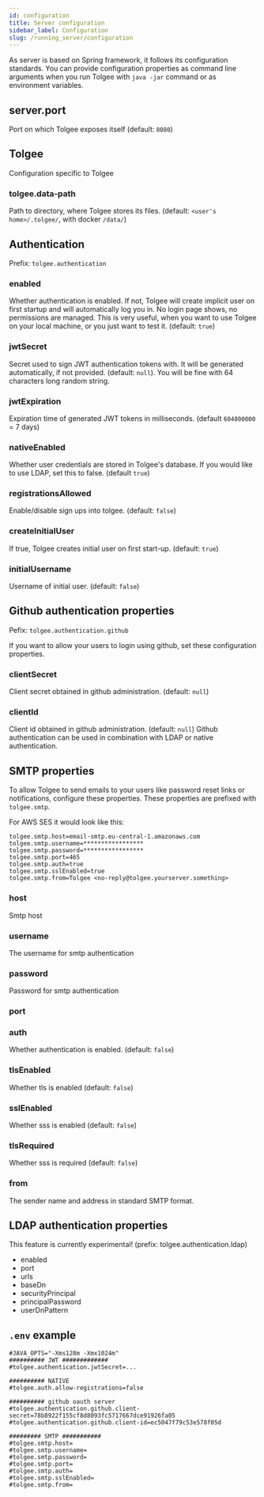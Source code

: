 ```yaml
---
id: configuration
title: Server configuration
sidebar_label: Configuration
slug: /running_server/configuration
---
```


As server is based on Spring framework, it follows its configuration standards. You can provide configuration properties
as command line arguments when you run Tolgee with `java -jar` command or as environment variables.

## server.port
Port on which Tolgee exposes itself (default: `8080`)

## Tolgee
Configuration specific to Tolgee
### tolgee.data-path
Path to directory, where Tolgee stores its files. (default: `<user's home>/.tolgee/`, with docker `/data/`)

## Authentication
Prefix: `tolgee.authentication`

### enabled
Whether authentication is enabled. If not, Tolgee will create implicit user on first startup and will automatically log
you in. No login page shows, no permissions are managed. This is very useful, when you want to use Tolgee on your local
machine, or you just want to test it. (default: `true`)

### jwtSecret
Secret used to sign JWT authentication tokens with. It will be generated automatically, if not provided. (default: `null`).
You will be fine with 64 characters long random string.

### jwtExpiration
Expiration time of generated JWT tokens in milliseconds. (default `604800000` = 7 days)

### nativeEnabled
Whether user credentials are stored in Tolgee's database. If you would like to use LDAP, set this to false. (default `true`)

### registrationsAllowed
Enable/disable sign ups into tolgee. (default: `false`)

### createInitialUser
If true, Tolgee creates initial user on first start-up. (default: `true`)

### initialUsername
Username of initial user. (default: `false`)

## Github authentication properties
Pefix: `tolgee.authentication.github`

If you want to allow your users to login using github, set these configuration properties.
### clientSecret
Client secret obtained in github administration. (default: `null`)

### clientId
Client id obtained in github administration. (default: `null`) Github authentication can be used in combination
with LDAP or native authentication.


## SMTP properties
To allow Tolgee to send emails to your users like password reset links or notifications, configure these properties.
These properties are prefixed with `tolgee.smtp`.

For AWS SES it would look like this:
```
tolgee.smtp.host=email-smtp.eu-central-1.amazonaws.com
tolgee.smtp.username=*****************
tolgee.smtp.password=*****************
tolgee.smtp.port=465
tolgee.smtp.auth=true
tolgee.smtp.sslEnabled=true
tolgee.smtp.from=Tolgee <no-reply@tolgee.yourserver.something>
```

### host
Smtp host
### username
The username for smtp authentication
### password
Password for smtp authentication
### port

### auth
Whether authentication is enabled. (default: `false`)
### tlsEnabled
Whether tls is enabled (default: `false`)
### sslEnabled
Whether sss is enabled (default: `false`)
### tlsRequired
Whether sss is required (default: `false`)
### from
The sender name and address in standard SMTP format.

## LDAP authentication properties
This feature is currently experimental! (prefix: tolgee.authentication.ldap)
 - enabled
 - port
 - urls
 - baseDn
 - securityPrincipal
 - principalPassword
 - userDnPattern

## `.env` example
```
#JAVA_OPTS="-Xms128m -Xmx1024m"
########## JWT #############
#tolgee.authentication.jwtSecret=...

########## NATIVE
#tolgee.auth.allow-registrations=false

########## github oauth server
#tolgee.authentication.github.client-secret=78b8922f155cf8d8093fc5717667dce91926fa05
#tolgee.authentication.github.client-id=ec5047f79c53e578f05d

######### SMTP ###########
#tolgee.smtp.host=
#tolgee.smtp.username=
#tolgee.smtp.password=
#tolgee.smtp.port=
#tolgee.smtp.auth=
#tolgee.smtp.sslEnabled=
#tolgee.smtp.from=
```
